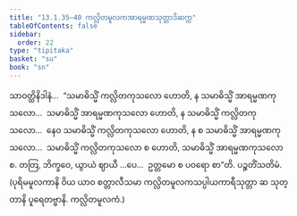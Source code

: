 ```yaml
---
title: "13.1.35–40 ကလ္လိတမူလကအာရမ္မဏသုတ္တာဒိဆက္က"
tableOfContents: false
sidebar:
  order: 22
type: "tipitaka"
basket: "su"
book: "sn"
---
```



<DynamicBreadcrumb />

<Division number="696–701" book="sn" e="ch" v="18" p="387">

<Paragraph number="1326" book="sn">
သာဝတ္ထိနိဒါနံ…  “သမာဓိသ္မိံ ကလ္လိတကုသလော ဟောတိ, န သမာဓိသ္မိံ အာရမ္မဏကုသလော…  သမာဓိသ္မိံ အာရမ္မဏကုသလော ဟောတိ, န သမာဓိသ္မိံ ကလ္လိတကုသလော…  နေဝ သမာဓိသ္မိံ ကလ္လိတကုသလော ဟောတိ, န စ သမာဓိသ္မိံ အာရမ္မဏကုသလော…  သမာဓိသ္မိံ ကလ္လိတကုသလော စ ဟောတိ, သမာဓိသ္မိံ အာရမ္မဏကုသလော စ. တတြ, ဘိက္ခဝေ, ယွာယံ ဈာယီ …ပေ…  ဥတ္တမော စ ပဝရော စာ”တိ.

</Paragraph>
</Division>

<Paragraph number="1327" type="center" book="sn">
ပဉ္စတိံသတိမံ.



</Paragraph>

<Paragraph number="1328" book="sn">
(ပုရိမမူလကာနိ ဝိယ ယာဝ စတ္တာလီသမာ ကလ္လိတမူလကသပ္ပါယကာရီသုတ္တာ ဆ သုတ္တာနိ ပူရေတဗ္ဗာနိ. ကလ္လိတမူလကံ.)
</Paragraph>